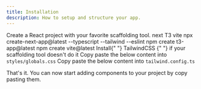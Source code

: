 ```yaml
---
title: Installation
description: How to setup and structure your app.
---
```


<Steps>
  <Step>Create a React project with your favorite scaffolding tool.</Step>
  <Tabs className="mt-2" defaultValue="next">
    <TabsList>
      <TabsTrigger value="next">next</TabsTrigger>
      <TabsTrigger value="t3">T3</TabsTrigger>
      <TabsTrigger value="vite">vite</TabsTrigger>
    </TabsList>
    <TabsContent value="next">
      <CodeCopyBlock className="m-0 py-4">npx create-next-app@latest --typescript --tailwind --eslint</CodeCopyBlock>
    </TabsContent>
    <TabsContent value="t3">
      <CodeCopyBlock className="m-0 py-4">npm create t3-app@latest</CodeCopyBlock>
    </TabsContent>
    <TabsContent value="vite">
      <CodeCopyBlock className="m-0 py-4">npm create vite@latest</CodeCopyBlock>
    </TabsContent>
  </Tabs>
  <Step>
    Install{" "}
    <Link href="https://tailwindcss.com/docs/installation/framework-guides" target="_blank" rel="noreferrer">
      TailwindCSS
    </Link>{" "}
    if your scaffolding tool doesn't do it
  </Step>
  <Step>
    Copy paste the below content into <Code>styles/globals.css</Code>
  </Step>
  <FileCode language="css" copyable name="./src/styles/globals.css" />
  <Step>
    Copy paste the below content into <Code>tailwind.config.ts</Code>
  </Step>
  <FileCode copyable name="./tailwind.config.ts" />
</Steps>

That's it. You can now start adding components to your project by copy pasting them.
